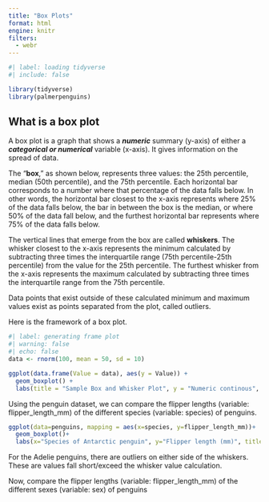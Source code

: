 ```yaml
---
title: "Box Plots"
format: html
engine: knitr
filters:
  - webr
---
```


```r
#| label: loading tidyverse
#| include: false

library(tidyverse)
library(palmerpenguins)
```

## What is a box plot

A box plot is a graph that shows a ***numeric*** summary (y-axis) of either a ***categorical or numerical*** variable (x-axis). It gives information on the spread of data.

The "**box**," as shown below, represents three values: the 25th percentile, median (50th percentile), and the 75th percentile. Each horizontal bar corresponds to a number where that percentage of the data falls below. In other words, the horizontal bar closest to the x-axis represents where 25% of the data falls below, the bar in between the box is the median, or where 50% of the data fall below, and the furthest horizontal bar represents where 75% of the data falls below.

The vertical lines that emerge from the box are called **whiskers**. The whisker closest to the x-axis represents the minimum calculated by subtracting three times the interquartile range (75th percentile-25th percentile) from the value for the 25th percentile. The furthest whisker from the x-axis represents the maximum calculated by subtracting three times the interquartile range from the 75th percentile.

Data points that exist outside of these calculated minimum and maximum values exist as points separated from the plot, called outliers.

Here is the framework of a box plot.

```r
#| label: generating frame plot
#| warning: false
#| echo: false
data <- rnorm(100, mean = 50, sd = 10)

ggplot(data.frame(Value = data), aes(y = Value)) +
  geom_boxplot() +
  labs(title = "Sample Box and Whisker Plot", y = "Numeric continous", x = " Categorical ordinal/nominal")
```

Using the penguin dataset, we can compare the flipper lengths (variable: flipper_length_mm) of the different species (variable: species) of penguins.

```r
ggplot(data=penguins, mapping = aes(x=species, y=flipper_length_mm))+
  geom_boxplot()+
  labs(x="Species of Antarctic penguin", y="Flipper length (mm)", title = "Species of Antarctic penguins have different flipper lengths")
```

For the Adelie penguins, there are outliers on either side of the whiskers. These are values fall short/exceed the whisker value calculation.

Now, compare the flipper lengths (variable: flipper_length_mm) of the different sexes (variable: sex) of penguins

```webr-r

```
